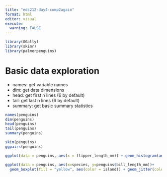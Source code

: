 ```yaml
---
title: "eds212-day4-comp2again"
format: html
editor: visual
execute: 
  warning: FALSE
---
```


```r
library(GGally)
library(skimr)
library(palmerpenguins)
```

# Basic data exploration

-   names: get variable names 
-   dim: get data dimensions 
-   head: get first n lines (6 by default) 
-   tail: get last n lines (6 by default)
-   summary: get basic summary statistics

```r
names(penguins)
dim(penguins)
head(penguins)
tail(penguins)
summary(penguins)
```
```r
skim(penguins)
ggpairs(penguins)
```
```r
ggplot(data = penguins, aes(x = flipper_length_mm)) + geom_histogram(aes(fill = species))
```
```r
ggplot(data = penguins, aes(x=species, y=penguins$bill_length_mm))+
  geom_boxplot(fill = "yellow", aes(color = island)) + geom_jitter(color = "magenta", alpha = 0.5, aes(size = bill_depth_mm)) + theme_dark()
 
```

